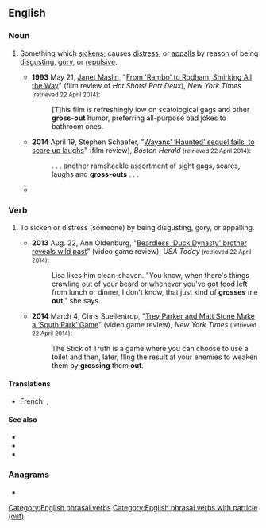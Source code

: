 {{also|gross-out}}
==English==
{{wikipedia}}

===Noun===
{{en-noun}}

# {{lb|en|sometimes|[[hyphenate]]d|especially when used [[attributive]]ly}} Something which [[sicken]]s, causes [[distress]], or [[appall]]s by reason of being [[disgusting]], [[gory]], or [[repulsive]].
#* '''1993''' May 21, [[w:Janet Maslin|Janet Maslin]], "[http://www.nytimes.com/1993/05/21/movies/review-film-from-rambo-to-rodham-smirking-all-the-way.html From 'Rambo' to Rodham, Smirking All the Way]" (film review of ''Hot Shots! Part Deux''), ''New York Times'' <small>(retrieved 22 April 2014)</small>:
#*: [T]his film is refreshingly low on scatological gags and other '''gross-out''' humor, preferring all-purpose bad jokes to bathroom ones.
#* '''2014''' April 19, Stephen Schaefer, "[http://bostonherald.com/entertainment/movies/movie_reviews/2014/04/wayans_haunted_sequel_fails_to_scare_up_laughs Wayans’ ‘Haunted’ sequel fails  to scare up laughs]" (film review), ''Boston Herald'' <small>(retrieved 22 April 2014)</small>:
#*: . . . another ramshackle assortment of sight gags, scares, laughs and '''gross-outs''' . . .
#* {{quote-journal|author=Robbie Collin|title=Grimsby review: ' Sacha Baron Cohen's vital, venomous action movie'|work={{w|The Daily Telegraph}} (London)|date=23 February 2016|passage=On the surface, the film is a globe-trotting '''gross-out''' caper in which Nobby, who's from a hellish version of the titular Lincolnshire town ("twinned with Chernobyl"), is reunited with his long-lost brother Sebastian (Mark Strong), who has become a spy for the British secret services. }}

===Verb===
{{en-verb|grosses out|grossing out|grossed out}}

# {{lb|en|transitive}} To sicken or distress (someone) by being disgusting, gory, or appalling.
#* '''2013''' Aug. 22, Ann Oldenburg, "[http://www.usatoday.com/story/life/people/2013/08/22/beardless-duck-dynasty-brother-wild-past-alan-pastor/2686743/ Beardless 'Duck Dynasty' brother reveals wild past]" (video game review), ''USA Today'' <small>(retrieved 22 April 2014)</small>:
#*: Lisa likes him clean-shaven. "You know, when there's things crawling out of your beard or whenever you've got food left from lunch or dinner, I don't know, that just kind of '''grosses''' me '''out'''," she says.
#* '''2014''' March 4, Chris Suellentrop, "[http://www.nytimes.com/2014/03/05/arts/video-games/trey-parker-and-matt-stone-make-a-south-park-game.html Trey Parker and Matt Stone Make a ‘South Park’ Game]" (video game review), ''New York Times'' <small>(retrieved 22 April 2014)</small>:
#*: The Stick of Truth is a game where you can choose to use a toilet and then, later, fling the result at your enemies to weaken them by '''grossing''' them '''out'''.

====Translations====
{{trans-top|to sicken by reason of being disgusting}}
* French: {{t+|fr|dégoûter}}, {{t+|fr|écœurer}}
{{trans-mid}}
{{trans-bottom}}

====See also====
* {{l|en|put off}}
* {{l|en|turn off}}
* {{l|en|weird out}}

===Anagrams===
* {{anagrams|en|a=goorsstu|outgross}}

[[Category:English phrasal verbs]]
[[Category:English phrasal verbs with particle (out)]]